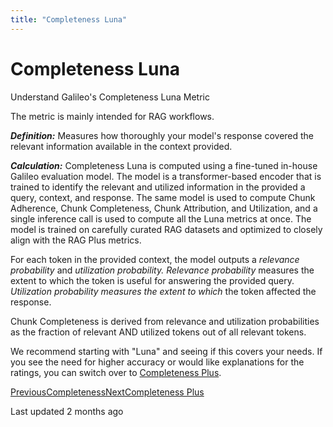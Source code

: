 ```yaml
---
title: "Completeness Luna"
---
```


# Completeness Luna

Understand Galileo's Completeness Luna Metric

The metric is mainly intended for RAG workflows.

_**Definition:**_ Measures how thoroughly your model's response covered the relevant information available in the context provided.

_**Calculation:**_ Completeness Luna is computed using a fine-tuned in-house Galileo evaluation model. The model is a transformer-based encoder that is trained to identify the relevant and utilized information in the provided a query, context, and response. The same model is used to compute Chunk Adherence, Chunk Completeness, Chunk Attribution, and Utilization, and a single inference call is used to compute all the Luna metrics at once. The model is trained on carefully curated RAG datasets and optimized to closely align with the RAG Plus metrics.

For each token in the provided context, the model outputs a _relevance probability_ and _utilization probability. Relevance probability_ measures the extent to which the token is useful for answering the provided query. _Utilization probability measures the extent to which_ the token affected the response.

Chunk Completeness is derived from relevance and utilization probabilities as the fraction of relevant AND utilized tokens out of all relevant tokens.

We recommend starting with "Luna" and seeing if this covers your needs. If you see the need for higher accuracy or would like explanations for the ratings, you can switch over to [Completeness Plus](/galileo/gen-ai-studio-products/guardrail-store/completeness/completeness).

[PreviousCompleteness](/galileo/gen-ai-studio-products/guardrail-store/completeness)[NextCompleteness Plus](/galileo/gen-ai-studio-products/guardrail-store/completeness/completeness)

Last updated 2 months ago